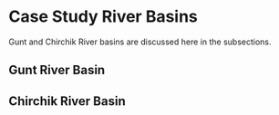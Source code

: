 # Case Study River Basins  {#sec-example-river-basins}

Gunt and Chirchik River basins are discussed here in the subsections.

## Gunt River Basin {#sec-example-gunt-river-basin}

## Chirchik River Basin {#sec-example-chirchik-river-basin}

